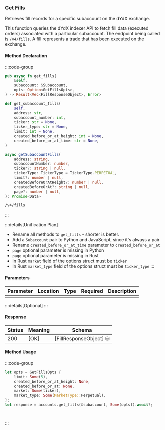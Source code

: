 ### Get Fills

Retrieves fill records for a specific subaccount on the dYdX exchange.

This function queries the dYdX indexer API to fetch fill data (executed orders)
associated with a particular subaccount. The endpoint being called is `/v4/fills`.
A fill represents a trade that has been executed on the exchange.

#### Method Declaration

:::code-group

```rust [Rust]
pub async fn get_fills(
    &self,
    subaccount: &Subaccount,
    opts: Option<GetFillsOpts>,
) -> Result<Vec<FillResponseObject>, Error>
```

```python [Python]
def get_subaccount_fills(
    self,
    address: str,
    subaccount_number: int,
    ticker: str = None,
    ticker_type: str = None,
    limit: int = None,
    created_before_or_at_height: int = None,
    created_before_or_at_time: str = None,
)
```

```typescript [TypeScript]
async getSubaccountFills(
    address: string,
    subaccountNumber: number,
    ticker?: string | null,
    tickerType: TickerType = TickerType.PERPETUAL,
    limit?: number | null,
    createdBeforeOrAtHeight?: number | null,
    createdBeforeOrAt?: string | null,
    page?: number | null,
): Promise<Data>
```

```url [API]
/v4/fills
```

:::

:::details[Unification Plan]
- Rename all methods to `get_fills` - shorter is better.
- Add a `Subaccount` pair to Python and JavaScript, since it's always a pair
- Rename `created_before_or_at_time` parameter to `created_before_or_at`
- `page` optional parameter is missing in Python
- `page` optional parameter is missing in Rust
- In Rust `market` field of the options struct must be `ticker`
- In Rust `market_type` field of the options struct must be `ticker_type`
:::

#### Parameters

| Parameter | Location | Type  | Required | Description |
| --------- | -------- | ----- | -------- | ----------- |
|           |          |       |          |             |

:::details[Optional]
:::

#### Response

| Status | Meaning     | Schema                 |
| ------ | ----------- | ---------------------- |
| 200    | [OK]        | [FillResponseObject] ⛁ |

#### Method Usage

:::code-group

```rust [Rust]
let opts = GetFillsOpts {
    limit: Some(5),
    created_before_or_at_height: None,
    created_before_or_at: None,
    market: Some(ticker),
    market_type: Some(MarketType::Perpetual),
};
let response = accounts.get_fills(&subaccount, Some(opts)).await?;
```

```python [Python]

```

```typescript [TypeScript]

```

:::



